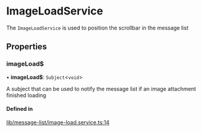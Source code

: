# ImageLoadService

The `ImageLoadService` is used to position the scrollbar in the message list

## Properties

### imageLoad$

• **imageLoad$**: `Subject`<`void`\>

A subject that can be used to notify the message list if an image attachment finished loading

#### Defined in

[lib/message-list/image-load.service.ts:14](https://github.com/GetStream/stream-chat-angular/blob/f160f2a/projects/stream-chat-angular/src/lib/message-list/image-load.service.ts#L14)
